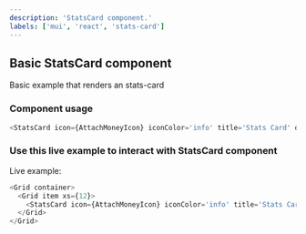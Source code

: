 ```yaml
---
description: 'StatsCard component.'
labels: ['mui', 'react', 'stats-card']
---
```



## Basic StatsCard component

Basic example that renders an stats-card

### Component usage

```js
<StatsCard icon={AttachMoneyIcon} iconColor='info' title='Stats Card' description='375.9' footer='Stats card footer' />
```

### Use this live example to interact with StatsCard component

Live example:

```js live
<Grid container>
  <Grid item xs={12}>
    <StatsCard icon={AttachMoneyIcon} iconColor='info' title='Stats Card' description='Stats card description' footer='Stats card footer' />
  </Grid>
</Grid>
```
